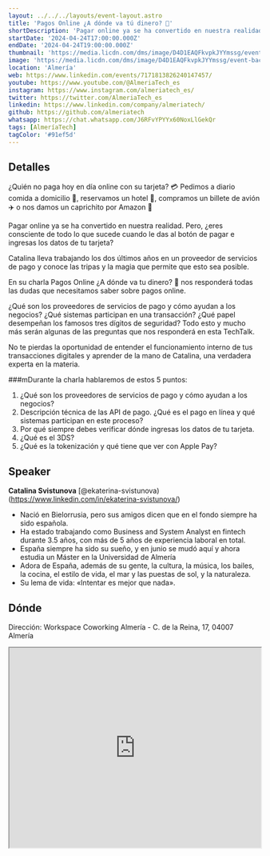 ```yaml
---
layout: ../../../layouts/event-layout.astro
title: 'Pagos Online ¿A dónde va tú dinero? 💸'
shortDescription: 'Pagar online ya se ha convertido en nuestra realidad. Pero, ¿eres consciente de todo lo que sucede cuando le das al botón de pagar e ingresas los datos de tu tarjeta? Catalina lleva trabajando los dos últimos años en un proveedor de servicios de pago y conoce las tripas y la magia que permite que esto sea posible.'
startDate: '2024-04-24T17:00:00.000Z'
endDate: '2024-04-24T19:00:00.000Z'
thumbnail: 'https://media.licdn.com/dms/image/D4D1EAQFkvpkJYYmssg/event-background-image-crop_720_1280/0/1709893661330?e=1714201200&v=beta&t=s6C2KF9xozcl_d6IT4XcYLZmv-b9tM-K9WKTN-xXNJI'
image: 'https://media.licdn.com/dms/image/D4D1EAQFkvpkJYYmssg/event-background-image-crop_720_1280/0/1709893661330?e=1714201200&v=beta&t=s6C2KF9xozcl_d6IT4XcYLZmv-b9tM-K9WKTN-xXNJI'
location: 'Almería'
web: https://www.linkedin.com/events/7171813826240147457/
youtube: https://www.youtube.com/@AlmeriaTech_es
instagram: https://www.instagram.com/almeriatech_es/
twitter: https://twitter.com/AlmeriaTech_es
linkedin: https://www.linkedin.com/company/almeriatech/
github: https://github.com/almeriatech
whatsapp: https://chat.whatsapp.com/J6RFvYPYYx60NoxLlGekQr
tags: [AlmeríaTech]
tagColor: '#91ef5d'
---
```


## Detalles

¿Quién no paga hoy en día online con su tarjeta? 💳 Pedimos a diario comida a domicilio 🍔, reservamos un hotel 🏨, compramos un billete de avión ✈️ o nos damos un caprichito por Amazon 🛒

Pagar online ya se ha convertido en nuestra realidad. Pero, ¿eres consciente de todo lo que sucede cuando le das al botón de pagar e ingresas los datos de tu tarjeta?

Catalina lleva trabajando los dos últimos años en un proveedor de servicios de pago y conoce las tripas y la magia que permite que esto sea posible.

En su charla Pagos Online ¿A dónde va tu dinero? 💸 nos responderá todas las dudas que necesitamos saber sobre pagos online.

¿Qué son los proveedores de servicios de pago y cómo ayudan a los negocios? ¿Qué sistemas participan en una transacción? ¿Qué papel desempeñan los famosos tres dígitos de seguridad? Todo esto y mucho más serán algunas de las preguntas que nos responderá en esta TechTalk.

No te pierdas la oportunidad de entender el funcionamiento interno de tus transacciones digitales y aprender de la mano de Catalina, una verdadera experta en la materia.

###mDurante la charla hablaremos de estos 5 puntos:

1. ¿Qué son los proveedores de servicios de pago y cómo ayudan a los negocios?
2. Descripción técnica de las API de pago. ¿Qué es el pago en línea y qué sistemas participan en este proceso?
3. Por qué siempre debes verificar dónde ingresas los datos de tu tarjeta.
4. ¿Qué es el 3DS?
5. ¿Qué es la tokenización y qué tiene que ver con Apple Pay?

## Speaker

**Catalina Svistunova** [@ekaterina-svistunova)(https://www.linkedin.com/in/ekaterina-svistunova/)

- Nació en Bielorrusia, pero sus amigos dicen que en el fondo siempre ha sido española.
- Ha estado trabajando como Business and System Analyst en fintech durante 3.5 años, con más de 5 años de experiencia laboral en total.
- España siempre ha sido su sueño, y en junio se mudó aquí y ahora estudia un Máster en la Universidad de Almería
- Adora de España, además de su gente, la cultura, la música, los bailes, la cocina, el estilo de vida, el mar y las puestas de sol, y la naturaleza.
- Su lema de vida: «Intentar es mejor que nada».

## Dónde

Dirección: Workspace Coworking Almería - C. de la Reina, 17, 04007 Almería

<iframe
  style="width: 100%; height: 400px;"
  height="400"
  allowfullscreen=""
  loading="lazy"
  referrerpolicy="no-referrer-when-downgrade"
  src="https://www.google.com/maps/embed?pb=!1m18!1m12!1m3!1d201.83710911188365!2d-2.468796900689649!3d36.83924886145166!2m3!1f0!2f0!3f0!3m2!1i1024!2i768!4f13.1!3m3!1m2!1s0xd7077d62dfd7bab%3A0x35b9a5797231d048!2sCoworking%20Almeria%20WorkSpace!5e0!3m2!1ses!2ses!4v1713596330915!5m2!1ses!2ses"
  aria-label="Workspace Coworking Almería - C. de la Reina, 17, 04007 Almería"
></iframe>
